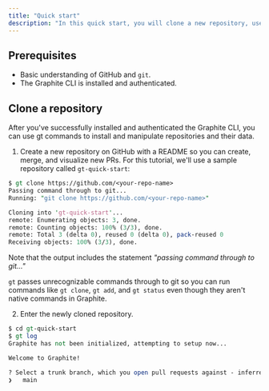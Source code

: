 ```yaml
---
title: "Quick start"
description: "In this quick start, you will clone a new repository, use the Graphite CLI to create and manage PRs, and visualize and review changes in the Graphite web app."
---
```


## Prerequisites
- Basic understanding of GitHub and `git`.
- The Graphite CLI is installed and authenticated.

## Clone a repository

After you've successfully installed and authenticated the Graphite CLI, you can use gt commands to install and manipulate repositories and their data.

1. Create a new repository on GitHub with a README so you can create, merge, and visualize new PRs. For this tutorial, we'll use a sample repository called `gt-quick-start`:

```perl
$ gt clone https://github.com/<your-repo-name>
Passing command through to git...
Running: "git clone https://github.com/<your-repo-name>"

Cloning into 'gt-quick-start'...
remote: Enumerating objects: 3, done.
remote: Counting objects: 100% (3/3), done.
remote: Total 3 (delta 0), reused 0 (delta 0), pack-reused 0
Receiving objects: 100% (3/3), done.
```

Note that the output includes the statement _"passing command through to git..."_

`gt` passes unrecognizable commands through to git so you can run commands like `gt clone`, `gt add`, and `gt status` even though they aren't native commands in Graphite.

2. Enter the newly cloned repository.

```perl
$ cd gt-quick-start
$ gt log
Graphite has not been initialized, attempting to setup now...

Welcome to Graphite!

? Select a trunk branch, which you open pull requests against - inferred trunk main (autocomplete or arrow keys) ›
❯   main
```

